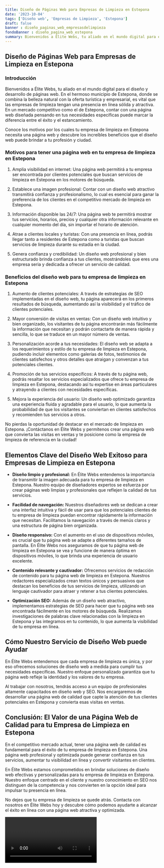 ```yaml
---
title: Diseño de Páginas Web para Empresas de Limpieza en Estepona
date: '2023-10-04'
tags: ['Diseño web', 'Empresas de Limpieza', 'Estepona']
draft: false
banner : diseño_paginas_web_empresasdelimpieza
fondoBanner : diseño_pagina_web_estepona
summary: Bienvenidos a Élite Webs, tu aliado en el mundo digital para el diseño y desarrollo de páginas web. En el hermoso municipio de Estepona, donde se combina la belleza natural con la oferta turística y empresarial, es vital que las empresas de limpieza tengan una presencia en línea sólida y atractiva. En un mercado competitivo como el de Estepona, contar con una página web diseñada pensando en tus necesidades específicas puede marcar la diferencia entre el éxito y el estancamiento.
---
```


## Diseño de Páginas Web para Empresas de Limpieza en Estepona

### Introducción

Bienvenidos a Élite Webs, tu aliado en el mundo digital para el diseño y desarrollo de páginas web. En el hermoso municipio de Estepona, donde se combina la belleza natural con la oferta turística y empresarial, es vital que las empresas de limpieza tengan una presencia en línea sólida y atractiva. En un mercado competitivo como el de Estepona, contar con una página web diseñada pensando en tus necesidades específicas puede marcar la diferencia entre el éxito y el estancamiento.

Conoce los motivos por los cuales tu empresa de limpieza en Estepona necesita una página web y descubre los increíbles beneficios que el diseño web puede brindar a tu profesión y ciudad.

### Motivos para tener una página web en tu empresa de limpieza en Estepona

1. Amplia visibilidad en internet: Una página web permitirá a tu empresa ser encontrada por clientes potenciales que buscan servicios de limpieza en Estepona en los motores de búsqueda.

2. Establece una imagen profesional: Contar con un diseño web atractivo transmitirá confianza y profesionalismo, lo cual es esencial para ganar la preferencia de los clientes en el competitivo mercado de limpieza en Estepona.

3. Información disponible las 24/7: Una página web te permitirá mostrar tus servicios, horarios, precios y cualquier otra información relevante en cualquier momento del día, sin importar el horario de atención.

4. Atrae a clientes locales y turistas: Con una presencia en línea, podrás llegar tanto a residentes de Estepona como a turistas que buscan servicios de limpieza durante su estadía en la ciudad.

5. Genera confianza y credibilidad: Un diseño web profesional y bien estructurado brinda confianza a tus clientes, mostrándoles que eres una empresa seria y dedicada a ofrecer un servicio de calidad.

### Beneficios del diseño web para tu empresa de limpieza en Estepona

1. Aumento de clientes potenciales: A través de estrategias de SEO implementadas en el diseño web, tu página aparecerá en los primeros resultados de búsqueda, aumentando así la visibilidad y el tráfico de clientes potenciales.

2. Mayor conversión de visitas en ventas: Con un diseño web intuitivo y bien organizado, los visitantes de tu página encontrarán más fácilmente la información que necesitan y podrán contactarte de manera rápida y sencilla, lo que se traduce en un mayor número de ventas.

3. Personalización acorde a tus necesidades: El diseño web se adapta a los requerimientos y estilo de tu empresa de limpieza en Estepona, pudiendo incluir elementos como galerías de fotos, testimonios de clientes satisfechos y otros detalles que atraigan y convenzan a tus potenciales clientes.

4. Promoción de tus servicios específicos: A través de tu página web, podrás resaltar los servicios especializados que ofrece tu empresa de limpieza en Estepona, destacando así tu expertise en áreas particulares y atrayendo a clientes con necesidades específicas.

5. Mejora la experiencia del usuario: Un diseño web optimizado garantiza una experiencia fluida y agradable para el usuario, lo que aumenta la probabilidad de que los visitantes se conviertan en clientes satisfechos y recomienden tus servicios a otros.

No pierdas la oportunidad de destacar en el mercado de limpieza en Estepona. ¡Contáctanos en Élite Webs y permítenos crear una página web que convierta las visitas en ventas y te posicione como la empresa de limpieza de referencia en la ciudad!

<GifSeo />

<Cta />

## Elementos Clave del Diseño Web Exitoso para Empresas de Limpieza en Estepona

- **Diseño limpio y profesional:** En Élite Webs entendemos la importancia de transmitir la imagen adecuada para tu empresa de limpieza en Estepona. Nuestro equipo de diseñadores expertos se esfuerza por crear páginas web limpias y profesionales que reflejen la calidad de tus servicios.

- **Facilidad de navegación:** Nuestros diseñadores web se dedican a crear una interfaz intuitiva y fácil de usar para que los potenciales clientes de tu empresa de limpieza puedan encontrar rápidamente la información que necesitan. Facilitamos la navegación a través de menús claros y una estructura de página bien organizada.

- **Diseño responsivo:** Con el aumento en el uso de dispositivos móviles, es crucial que tu página web se adapte a diferentes tamaños de pantalla. En Élite Webs nos aseguramos de que tu página web de limpieza en Estepona se vea y funcione de manera óptima en dispositivos móviles, lo que brinda una experiencia de usuario excelente.

- **Contenido relevante y cautivador:** Ofrecemos servicios de redacción de contenido para tu página web de limpieza en Estepona. Nuestros redactores especializados crean textos únicos y persuasivos que destacan los beneficios de tus servicios de limpieza, utilizando un lenguaje cautivador para atraer y retener a tus clientes potenciales.

- **Optimización SEO:** Además de un diseño web atractivo, implementamos estrategias de SEO para hacer que tu página web sea encontrada fácilmente en los motores de búsqueda. Realizamos investigaciones de palabras clave relacionadas con la limpieza en Estepona y las integramos en tu contenido, lo que aumenta la visibilidad de tu empresa en línea.

## Cómo Nuestro Servicio de Diseño Web puede Ayudar

En Élite Webs entendemos que cada empresa de limpieza es única, y por eso ofrecemos soluciones de diseño web a medida para cumplir tus necesidades específicas. Nuestro enfoque personalizado garantiza que tu página web refleje la identidad y los valores de tu empresa.

Al trabajar con nosotros, tendrás acceso a un equipo de profesionales altamente capacitados en diseño web y SEO. Nos encargaremos de desarrollar una página web de calidad que capte la atención de tus clientes potenciales en Estepona y convierta esas visitas en ventas.

## Conclusión: El Valor de una Página Web de Calidad para tu Empresa de Limpieza en Estepona

En el competitivo mercado actual, tener una página web de calidad es fundamental para el éxito de tu empresa de limpieza en Estepona. Una página web profesional y optimizada puede generar confianza en tus servicios, aumentar tu visibilidad en línea y convertir visitantes en clientes.

En Élite Webs estamos comprometidos en brindar soluciones de diseño web efectivas y personalizadas para tu empresa de limpieza en Estepona. Nuestro enfoque centrado en el cliente y nuestro conocimiento en SEO nos distinguen de la competencia y nos convierten en la opción ideal para impulsar tu presencia en línea.

No dejes que tu empresa de limpieza se quede atrás. Contacta con nosotros en Élite Webs hoy y descubre cómo podemos ayudarte a alcanzar el éxito en línea con una página web atractiva y optimizada.

<Video />

<CtaBot job='Empresas de Limpieza' city='Estepona'/>

<Gmaps query='Estepona+españa+maps' />